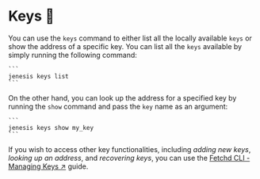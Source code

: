 # Keys 🔑

You can use the `keys` command to either list all the locally available `keys` or show the address of a specific key.
You can list all the `keys` available by simply running the following command:

    ```
    jenesis keys list
    ```

On the other hand, you can look up the address for a specified key by running the `show` command and pass the `key` name as an argument:

    ```
    jenesis keys show my_key
    ```

If you wish to access other key functionalities, including _adding new keys_, _looking up an address_, and _recovering keys_, you can use the [Fetchd CLI - Managing Keys ↗️](/guides/fetch-network/ledger/cli/keys) guide.
